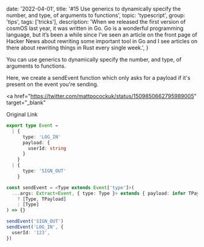 
  date: '2022-04-01',
  title:
    '#15 Use generics to dynamically specify the number, and type, of arguments to functions',
  topic: 'typescript',
  group: 'tips',
  tags: ['tricks'],
  description:
    'When we released the first version of cosmOS last year, it was written in Go. Go is a wonderful programming language, but it’s been a while since I’ve seen an article on the front page of Hacker News about rewriting some important tool in Go and I see articles on there about rewriting things in Rust every single week.',
}


You can use generics to dynamically specify the number, and type, of arguments to functions.

Here, we create a sendEvent function which only asks for a payload if it's present on the event you're sending.

<a
  href="https://twitter.com/mattpocockuk/status/1509850662795989005"
  target="_blank"
>
  Original Link
</a>

```ts
export type Event =
  | {
      type: 'LOG_IN'
      payload: {
        userId: string
      }
    }
  | {
      type: 'SIGN_OUT'
    }

const sendEvent = <Type extends Event['type']>(
  ...args: Extract<Event, { type: Type }> extends { payload: infer TPayload }
    ? [Type, TPayload]
    : [Type]
) => {}

sendEvent('SIGN_OUT')
sendEvent('LOG_IN', {
  userId: '123',
})
```
